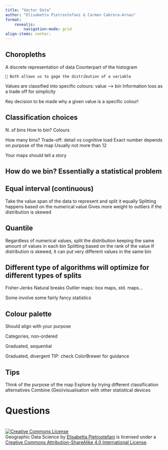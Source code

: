 ```yaml
---
title: "Vector Data"
author: "Elisabetta Pietrostefani & Carmen Cabrera-Arnau"
format: 
    revealjs:
        navigation-mode: grid
align-items: center;
---
```


## Choropleths

A discrete representation of data
Counterpart of the histogram

	 Both allows us to gage the distribution of a variable

Values are classified into specific colours: value –> bin
Information loss as a trade off for simplicity

Key decision to be made why a given value is a specific colour! 

## Classification choices
N. of bins 
How to bin? 
Colours

How many bins?
Trade-off: detail vs cognitive load
Exact number depends on purpose of the map 
Usually not more than 12 

Your maps should tell a story

## How do we bin? Essentially a statistical problem 

## Equal interval (continuous) 
Take the value span of the data to represent and split it equally
Splitting happens based on the numerical value 
Gives more weight to outliers if the distribution is skewed 


## Quantile
Regardless of numerical values, split the distribution keeping the same amount of values in each bin
Splitting based on the rank of the value
If distribution is skewed, it can put very different values in the same bin 


## Different type of algorithms will optimize for different types of splits 
Fisher-Jenks
Natural breaks
Outlier maps: box maps, std. maps... 

Some involve some fairly fancy statistics

## Colour palette
 Should align with your purpose  

Categories, non-ordered

Graduated, sequential 

Graduated, divergent 
TIP: check ColorBrewer for guidance 

## Tips
Think of the purpose of the map
Explore by trying different classification alternatives
Combine (Geo)visualisation with other statistical devices 



# Questions

# 

<a rel="license" href="http://creativecommons.org/licenses/by-sa/4.0/"><img src="https://i.creativecommons.org/l/by-sa/4.0/88x31.png" alt="Creative Commons License" style="border-width:0"/></a><br />[Geographic Data Science]{xmlns:dct="http://purl.org/dc/terms/" property="dct:title"} by <a xmlns:cc="http://creativecommons.org/ns#" href="http://pietrostefani.com" property="cc:attributionName" rel="cc:attributionURL">Elisabetta Pietrostefani</a> is licensed under a <a rel="license" href="http://creativecommons.org/licenses/by-sa/4.0/">Creative Commons Attribution-ShareAlike 4.0 International License</a>.
